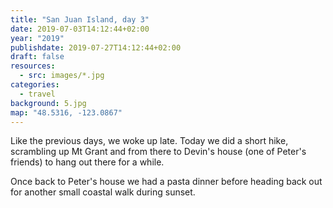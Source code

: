 ```yaml
---
title: "San Juan Island, day 3"
date: 2019-07-03T14:12:44+02:00
year: "2019"
publishdate: 2019-07-27T14:12:44+02:00
draft: false
resources:
  - src: images/*.jpg
categories:
  - travel
background: 5.jpg
map: "48.5316, -123.0867"
---
```


Like the previous days, we woke up late. Today we did a short hike, scrambling
up Mt Grant and from there to Devin's house (one of Peter's friends) to hang out
there for a while.

<!--more-->

<Rimg src="2.jpg" alt="Up the mountain" />

<Rimg src="3.jpg" caption="The view from Mt Grant" />

Once back to Peter's house we had a pasta dinner before heading back out for
another small coastal walk during sunset.

<Rimg src="4.jpg" alt="Having dinner" />

<Pano src="1.jpg" alt="The coast in the evening" />

<Rimg src="5.jpg" alt="Sunset with lighthouse" />

<Nextday />
